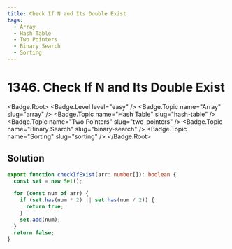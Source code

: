 ```yaml
---
title: Check If N and Its Double Exist
tags:
  - Array
  - Hash Table
  - Two Pointers
  - Binary Search
  - Sorting
---
```


# 1346. Check If N and Its Double Exist

<Badge.Root>
  <Badge.Level level="easy" />
  <Badge.Topic name="Array" slug="array" />
  <Badge.Topic name="Hash Table" slug="hash-table" />
  <Badge.Topic name="Two Pointers" slug="two-pointers" />
  <Badge.Topic name="Binary Search" slug="binary-search" />
  <Badge.Topic name="Sorting" slug="sorting" />
</Badge.Root>

## Solution

```typescript filename="solution.ts" copy
export function checkIfExist(arr: number[]): boolean {
  const set = new Set();

  for (const num of arr) {
    if (set.has(num * 2) || set.has(num / 2)) {
      return true;
    }
    set.add(num);
  }
  return false;
}
```

<ProblemLink
  codingSite="leetcode"
  href="https://leetcode.com/problems/check-if-n-and-its-double-exist"
  title="Check If N and Its Double Exist"
/>
